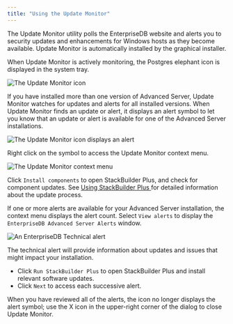 ```yaml
---
title: "Using the Update Monitor"
---
```


<div id="using_the_update_monitor" class="registered_link"></div>

The Update Monitor utility polls the EnterpriseDB website and alerts you to security updates and enhancements for Windows hosts as they become available. Update Monitor is automatically installed by the graphical installer.

When Update Monitor is actively monitoring, the Postgres elephant icon is displayed in the system tray.

![*The Update Monitor icon*](../images/update_monitor.png)

If you have installed more than one version of Advanced Server, Update Monitor watches for updates and alerts for all installed versions. When Update Monitor finds an update or alert, it displays an alert symbol to let you know that an update or alert is available for one of the Advanced Server installations.

![*The Update Monitor icon displays an alert*](../images/update_monitor_displaying_alert.png)

Right click on the symbol to access the Update Monitor context menu.

![*The Update Monitor context menu*](../images/update_monitor_context_menu.png)

Click `Install components` to open StackBuilder Plus, and check for component updates. See [Using StackBuilder Plus ](03_using_stackbuilder_plus/#using_stackbuilder_plus) for detailed information about the update process.

If one or more alerts are available for your Advanced Server installation, the context menu displays the alert count. Select `View alerts` to display the `EnterpriseDB Advanced Server Alerts` window.

![*An EnterpriseDB Technical alert*](../images/enterprisedb_technical_alert.png)

The technical alert will provide information about updates and issues that might impact your installation.

-   Click `Run StackBuilder Plus` to open StackBuilder Plus and install relevant software updates.
-   Click `Next` to access each successive alert.

When you have reviewed all of the alerts, the icon no longer displays the alert symbol; use the X icon in the upper-right corner of the dialog to close Update Monitor.
